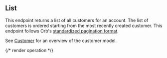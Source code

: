 ## List

This endpoint returns a list of all customers for an account.
The list of customers is ordered starting from the most recently created customer.
This endpoint follows Orb's [standardized pagination format](../reference/pagination).

See [Customer](../guides/concepts#customer) for an overview of the customer model.

{/* render operation */}
